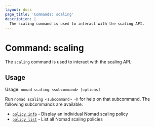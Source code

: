 ```yaml
---
layout: docs
page_title: 'Commands: scaling'
description: |
  The scaling command is used to interact with the scaling API.
---
```


# Command: scaling

The `scaling` command is used to interact with the scaling API.

## Usage

Usage: `nomad scaling <subcommand> [options]`

Run `nomad scaling <subcommand> -h` for help on that subcommand. The following
subcommands are available:

- [`policy info`][scalingpolicyinfo] - Display an individual Nomad scaling policy
- [`policy list`][scalingpolicylist] - List all Nomad scaling policies

[scalingpolicyinfo]: /nomad/docs/commands/scaling/policy-info
[scalingpolicylist]: /nomad/docs/commands/scaling/policy-list
